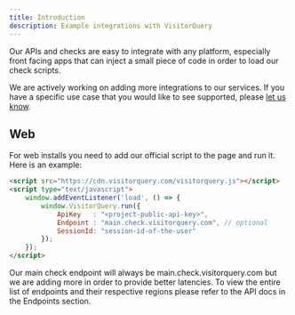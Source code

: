 ```yaml
---
title: Introduction
description: Example integrations with VisitorQuery
---
```


Our APIs and checks are easy to integrate with any platform, especially front facing apps that can inject a small piece of code in order to load our check scripts.

We are actively working on adding more integrations to our services. If you have a specific use case that you would like to see supported, please [let us know](https://visitorquery.com/support).

## Web

For web installs you need to add our official script to the page and run it. Here is an example:

```html
<script src="https://cdn.visitorquery.com/visitorquery.js"></script>
<script type="text/javascript">
	window.addEventListener('load', () => {
		window.VisitorQuery.run({
			ApiKey   : "<project-public-api-key>",
			Endpoint : "main.check.visitorquery.com", // optional
			SessionId: "session-id-of-the-user"
		});
	});
</script>
```

Our main check endpoint will always be main.check.visitorquery.com but we are adding more in order to provide better latencies. To view the entire list of endpoints and their respective regions please refer to the API docs in the Endpoints section.